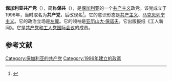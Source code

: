 {{not|保加利亚共产党}}
{{Infobox political party
| country = 保加利亚
| colorcode = red
| name = 保加利亚共产党
| native_name = Комунистическа Партия на България
| logo = 
| leader = [[亚历山大·保诺夫|亚历山大·保诺夫]]
| foundation = 1996年
| split = [[保加利亚社会党|保加利亚社会党]]
| abbreviation = 
| headquarters =  [[索非亚|索非亚]]
| newspaper = 《工人新闻》
| ideology = [[共产主义|共产主义]]<br />[[马克思列宁主义|马克思列宁主义]]
| position = [[左翼|左翼]]至[[极左翼|极左翼]]
| national = [[为了保加利亚BSP|为了保加利亚BSP]]<ref>{{Cite web|url=https://www.parliament.bg/bg/MP/2761|title=Parliament.bg|access-date=2021-12-27|archive-date=2021-12-27|archive-url=https://web.archive.org/web/20211227081529/https://www.parliament.bg/bg/MP/2761}}</ref>
| international = [[共产党和工人党国际会议|共产党和工人党国际会议]]
| membership_year = 2017年
| membership = 20000
| colours = {{color box|red|border=darkgray}} [[红色|红色]]
| seats1_title =  [[国民议会_(保加利亚)|国民议会]]
| seats1 = {{Composition bar|0|240|hex=red}}
| seats2_title = [[欧洲议会|欧洲议会]]
| seats2 = {{Composition bar|0|17|hex=red}}
| website = [https://web.archive.org/web/20170520123623/http://comparty-bg.org/ comparty-bg.org]
}}
{{共产党}}
'''保加利亚共产党'''（{{lang-bg|Комунистическа Партия на България|Komunisticeska Partija na Balgarija}}），简称'''保共'''（{{lang|bg|КПБ|KPB}}），是[[保加利亚|保加利亚]]的一个[[共产主义|共产主义]]政党。该党成立于1996年，当时取名为'''共产党'''，后改现名<ref name="left">{{Cite web |url=http://www.broadleft.org/bg.htm |title=Leftist Parties of Bulgaria<!--Bot-generated title--> |access-date=2007-06-03 |archive-url=https://web.archive.org/web/20150923194708/http://www.broadleft.org/bg.htm |archive-date=2015-09-23 |url-status=dead }}</ref>。它的意识形态是[[共产主义|共产主义]]、[[马克思列宁主义|马克思列宁主义]]。它的政治立场是[[左翼|左翼]]。它的领袖是[[亚历山大·保诺夫|亚历山大·保诺夫]]。它出版报纸《工人新闻》。它是[[共产党和工人党国际会议|共产党和工人党国际会议]]的成员。

== 参考文献 ==
{{reflist}}

{{保加利亚政党}}
{{欧洲的共产党}}

[[Category:保加利亚的共产党|Category:保加利亚的共产党]]
[[Category:1996年建立的政黨|Category:1996年建立的政黨]]